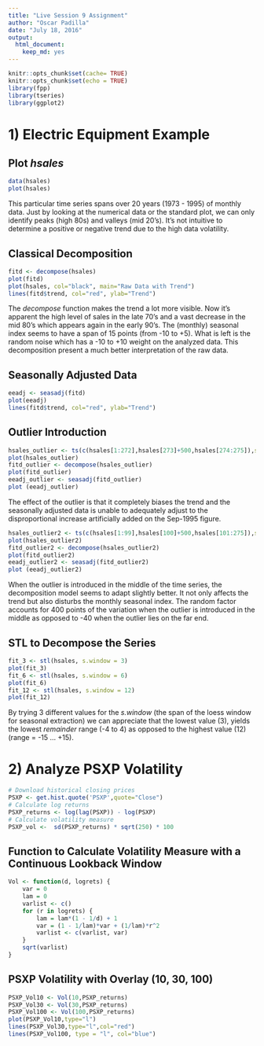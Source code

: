 ```yaml
---
title: "Live Session 9 Assignment"
author: "Oscar Padilla"
date: "July 18, 2016"
output: 
  html_document:
    keep_md: yes
---
```


```r
knitr::opts_chunk$set(cache= TRUE)
knitr::opts_chunk$set(echo = TRUE)
library(fpp)
library(tseries)
library(ggplot2)
```

# 1) Electric Equipment Example

## Plot *hsales*

```r
data(hsales)
plot(hsales)
```

This particular time series spans over 20 years (1973 - 1995) of monthly data. Just by looking at the numerical data or the standard plot, we can only identify peaks (high 80s) and valleys (mid 20's). It's not intuitive to determine a positive or negative trend due to the high data volatility.

## Classical Decomposition

```r
fitd <- decompose(hsales)
plot(fitd)
plot(hsales, col="black", main="Raw Data with Trend")
lines(fitd$trend, col="red", ylab="Trend")
```

The *decompose* function makes the trend a lot more visible. Now it's apparent the high level of sales in the late 70's and a vast decrease in the mid 80's which appears again in the early 90's. The (monthly) seasonal index seems to have a span of 15 points (from -10 to +5). What is left is the random noise which has a -10 to +10 weight on the analyzed data. This decomposition present a much better interpretation of the raw data.

## Seasonally Adjusted Data

```r
eeadj <- seasadj(fitd)
plot(eeadj)
lines(fitd$trend, col="red", ylab="Trend")
```

## Outlier Introduction

```r
hsales_outlier <- ts(c(hsales[1:272],hsales[273]+500,hsales[274:275]),start=c(1973,1),frequency=12)
plot(hsales_outlier)
fitd_outlier <- decompose(hsales_outlier)
plot(fitd_outlier)
eeadj_outlier <- seasadj(fitd_outlier)
plot (eeadj_outlier)
```

The effect of the outlier is that it completely biases the trend and the seasonally adjusted data is unable to adequately adjust to the disproportional increase artificially added on the Sep-1995 figure.

```r
hsales_outlier2 <- ts(c(hsales[1:99],hsales[100]+500,hsales[101:275]),start=c(1973,1),frequency=12)
plot(hsales_outlier2)
fitd_outlier2 <- decompose(hsales_outlier2)
plot(fitd_outlier2)
eeadj_outlier2 <- seasadj(fitd_outlier2)
plot (eeadj_outlier2)
```

When the outlier is introduced in the middle of the time series, the decomposition model seems to adapt slightly better. It not only affects the trend but also disturbs the monthly seasonal index. The random factor accounts for 400 points of the variation when the outlier is introduced in the middle as opposed to -40 when the outlier lies on the far end.

## STL to Decompose the Series

```r
fit_3 <- stl(hsales, s.window = 3)
plot(fit_3)
fit_6 <- stl(hsales, s.window = 6)
plot(fit_6)
fit_12 <- stl(hsales, s.window = 12)
plot(fit_12)
```

By trying 3 different values for the *s.window* (the span of the loess window for seasonal extraction) we can appreciate that the lowest value (3), yields the lowest *remainder* range (-4 to 4) as opposed to the highest value (12) (range = -15 ... +15).

# 2) Analyze PSXP Volatility

```r
# Download historical closing prices
PSXP <- get.hist.quote('PSXP',quote="Close")
# Calculate log returns
PSXP_returns <- log(lag(PSXP)) - log(PSXP)
# Calculate volatility measure
PSXP_vol <-  sd(PSXP_returns) * sqrt(250) * 100
```

## Function to Calculate Volatility Measure with a Continuous Lookback Window

```r
Vol <- function(d, logrets) {
	var = 0
	lam = 0
	varlist <- c()
	for (r in logrets) {
		lam = lam*(1 - 1/d) + 1
		var = (1 - 1/lam)*var + (1/lam)*r^2
		varlist <- c(varlist, var)
	}
	sqrt(varlist)
}
```

## PSXP Volatility  with Overlay (10, 30, 100)

```r
PSXP_Vol10 <- Vol(10,PSXP_returns)
PSXP_Vol30 <- Vol(30,PSXP_returns)
PSXP_Vol100 <- Vol(100,PSXP_returns)
plot(PSXP_Vol10,type="l")
lines(PSXP_Vol30,type="l",col="red")
lines(PSXP_Vol100, type = "l", col="blue")
```

